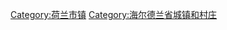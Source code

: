 {{Commonscat|Municipalities in Gelderland}}

[[Category:荷兰市镇|Category:荷兰市镇]]
[[Category:海尔德兰省城镇和村庄|Category:海尔德兰省城镇和村庄]]